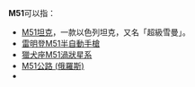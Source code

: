 {{DisambigNav|M|51}}
'''M51'''可以指：
* [[超級雪曼坦克|M51坦克]]，一款以色列坦克，又名「超級雪曼」。
* [[雷明登M51半自動手槍|雷明登M51半自動手槍]]
* [[獵犬座|獵犬座]][[渦狀星系|M51渦狀星系]]
* [[M51公路_(俄羅斯)|M51公路 (俄羅斯)]]
* {{link-en|51号密歇根州州道|M-51 (Michigan highway)}}
{{disambig}}